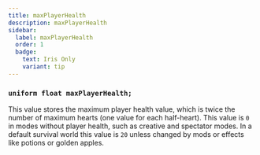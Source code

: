 ```yaml
---
title: maxPlayerHealth
description: maxPlayerHealth
sidebar:
  label: maxPlayerHealth
  order: 1
  badge:
    text: Iris Only
    variant: tip
---
```


### `uniform float maxPlayerHealth;`

This value stores the maximum player health value, which is twice the number of maximum hearts (one value for each half-heart).  This value is `0` in modes without player health, such as creative and spectator modes. In a default survival world this value is `20` unless changed by mods or effects like potions or golden apples.